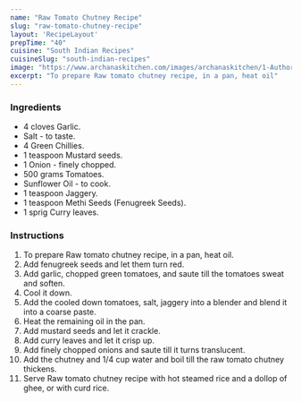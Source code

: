 ---
name: "Raw Tomato Chutney Recipe"
slug: "raw-tomato-chutney-recipe"
layout: 'RecipeLayout'
prepTime: "40"
cuisine: "South Indian Recipes"
cuisineSlug: "south-indian-recipes"
image: "https://www.archanaskitchen.com/images/archanaskitchen/1-Author/Madhuri_Aggarwal/Raw_Tomato_Chutney.jpg"
excerpt: "To prepare Raw tomato chutney recipe, in a pan, heat oil"
---

### Ingredients

- 4 cloves Garlic.
- Salt - to taste.
- 4 Green Chillies.
- 1 teaspoon Mustard seeds.
- 1 Onion - finely chopped.
- 500 grams Tomatoes.
- Sunflower Oil - to cook.
- 1 teaspoon Jaggery.
- 1 teaspoon Methi Seeds (Fenugreek Seeds).
- 1 sprig Curry leaves.

### Instructions

1. To prepare Raw tomato chutney recipe, in a pan, heat oil.
1. Add fenugreek seeds and let them turn red.
1. Add garlic, chopped green tomatoes, and saute till the tomatoes sweat and soften.
1. Cool it down.
1. Add the cooled down tomatoes, salt, jaggery into a blender and blend it into a coarse paste.
1. Heat the remaining oil in the pan.
1. Add mustard seeds and let it crackle.
1. Add curry leaves and let it crisp up.
1. Add finely chopped onions and saute till it turns translucent.
1. Add the chutney and 1/4 cup water and boil till the raw tomato chutney thickens.
1. Serve Raw tomato chutney recipe with hot steamed rice and a dollop of ghee, or with curd rice.
